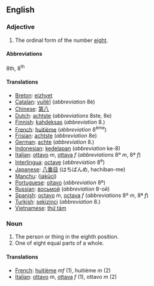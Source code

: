==English==

===Adjective===

# The ordinal form of the number [[eight]].

====Abbreviations====
8th, 8<sup>th</sup>

====Translations====

*[[Breton]]: [[eizhvet]]
*[[Catalan]]: [[vuitè]]] (''abbreviation'' 8è)
*[[Chinese]]: [[第八]]
*[[Dutch]]: [[achtste]] (''abbreviations'' 8ste, 8e)
*[[Finnish]]: [[kahdeksas]] (''abbreviation'' 8.)
*[[French]]: [[huitième]] (''abbreviation'' 8<sup>ème</sup>)
*[[Frisian]]: [[achtste]] (''abbreviation'' 8e)
*[[German]]: [[achte]] (''abbreviation'' 8.)
*[[Indonesian]]: [[kedelapan]] (''abbreviation'' ke-8)
*[[Italian]]: [[ottavo]] ''m'', [[ottava]] ''f'' (''abbreviations'' 8º ''m'', 8ª ''f'')
*[[Interlingua]]: [[octave]] (''abbreviation'' 8<sup>e</sup>)
*[[Japanese]]: [[八番目]] (はちばんめ, hachiban-me)
*[[Manchu]]: ([[jakūci]])
*[[Portuguese]]: [[oitavo]] (''abbreviation'' 8º)
*[[Russian]]: [[восьмой]] (''abbreviation'' 8-ой)
*[[Spanish]]: [[octavo]] ''m'', [[octava]] ''f'' (''abbreviations'' 8º ''m'', 8ª ''f'')
*[[Turkish]]: [[sekizinci]] (''abbreviation'' 8.)
*[[Vietnamese]]: [[thứ tám]]

===Noun===

#The person or thing in the eighth position.
#One of eight equal parts of a whole.

====Translations====

*[[French]]: [[huitième]] ''mf'' (1), huitième ''m'' (2)
*[[Italian]]: [[ottavo]] ''m'', [[ottava]] ''f'' (1), ottavo ''m'' (2)